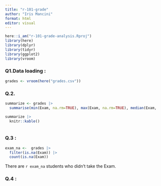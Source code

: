 ```yaml
---
title: "r-101-grade"
author: "Iris Mancini"
format: html
editor: visual
---
```


```r
here::i_am("r-101-grade-analysis.Rproj")
library(here)
library(dplyr)
library(tidyr)
library(ggplot2)
library(vroom)
```

### Q1.Data loading : 

```r

grades <- vroom(here("grades.csv"))
```

### Q.2. 

```r
summarize <- grades |> 
  summarise(min(Exam, na.rm=TRUE), max(Exam, na.rm=TRUE), median(Exam, na.rm=TRUE), mean(Exam, na.rm=TRUE))

summarize |>
  knitr::kable()
  
```

### Q.3 : 

```r
exam_na <-  grades |>
  filter(is.na(Exam)) |>
  count(is.na(Exam))
```

There are `r exam_na` students who didn't take the Exam.

### Q.4 : 

```r

```
